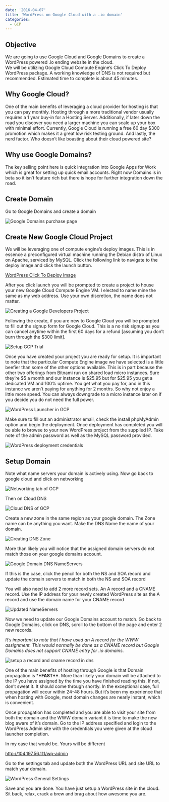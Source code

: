 ```yaml
---
date: '2016-04-07'
title: 'WordPress on Google Cloud with a .io domain'
categories:
  - GCP
---
```


## Objective

We are going to use Google Cloud and Google Domains to create a WordPress powered .io ending website in the cloud.  
We will be utilizing Google Cloud Compute Engine’s Click To Deploy WordPress package. A working knowledge of DNS is
not required but recommended. Estimated time to complete is about 45 minutes.

## Why Google Cloud?

One of the main benefits of leveraging a cloud provider for hosting is that you can pay monthly. Hosting through a
more traditional vendor usually requires a 1 year buy-in for a Hosting Server. Additionally, if later down the road
you discover you need a larger machine you can scale up your box with minimal effort. Currently, Google Cloud is running
a free 60 day \$300 promotion which makes it a great low risk testing ground. And lastly, the nerd factor. Who doesn’t like
boasting about their cloud powered site?

## Why use Google Domains?

The key selling point here is quick integration into Google Apps for Work which is great for setting up quick email accounts.
Right now Domains is in beta so it isn’t feature rich but there is hope for further integration down the road.

## Create Domain

Go to Google Domains and create a domain

![Google Domains purchase page](./assets/google-domains.png)

## Create New Google Cloud Project

We will be leveraging one of compute engine’s deploy images. This is in essence a preconfigured virtual machine running the
Debian distro of Linux on Apache, serviced by MySQL. Click the following link to navigate to the deploy image and click
the launch button.

[WordPress Click To Deploy Image](https://console.cloud.google.com/marketplace/details/click-to-deploy-images/wordpress?pli=1)

After you click launch you will be prompted to create a project to house your new Google Cloud Compute Engine VM.
I elected to name mine the same as my web address. Use your own discretion, the name does not matter.

![Creating a Google Developers Project](./assets/create-project.png)

Following the create, if you are new to Google Cloud you will be prompted to fill out the signup form for Google Cloud.
This is a no risk signup as you can cancel anytime within the first 60 days for a refund
[assuming you don’t burn through the $300 limit].

![Setup GCP Trial](./assets/google-cloud-trial.png)

Once you have created your project you are ready for setup. It is important to note that the particular Compute Engine
image we have selected is a little beefier than some of the other options available. This is in part because the other
two offerings from Bitnami run on shared load micro instances. Sure they’re $5 a month and our instance is $25.95 but
for \$25.95 you get a dedicated VM and 100% uptime. You get what you pay for, and in this instance we aren’t paying for
anything for 2 months. So why not enjoy a little more speed. You can always downgrade to a micro instance later on if
you decide you do not need the full power.

![WordPress Launcher in GCP](./assets/wordpress-cloud-launcher-setup.png)

Make sure to fill out an administrator email, check the install phpMyAdmin option and begin the deployment.
Once deployment has completed you will be able to browse to your new WordPress project from the supplied IP.
Take note of the admin password as well as the MySQL password provided.

![WordPress deployment credentials](./assets/deployment-credentials.png)

## Setup Domain

Note what name servers your domain is actively using. Now go back to google cloud and click on networking

![Networking tab of GCP](./assets/networking.png)

Then on Cloud DNS

![Cloud DNS of GCP](./assets/dns.png)

Create a new zone in the same region as your google domain. The Zone name can be anything you want.
Make the DNS Name the name of your domain.

![Creating DNS Zone](./assets/create-dns-zone.png)

More than likely you will notice that the assigned domain servers do not match those on your google domains account.

![Google Domain DNS NameServers](./assets/assigned-google-nameservers.png)

If this is the case, click the pencil for both the NS and SOA record and update the domain servers to match in
both the NS and SOA record

You will also need to add 2 more record sets. An A record and a CNAME record. Use the IP address for your newly
created WordPress site as the A record and use the domain name for your CNAME record

![Updated NameServers](./assets/updated-dns-records.png)

Now we need to update our Google Domains account to match. Go back to Google Domains, click on DNS, scroll to the
bottom of the page and enter 2 new records.

_It’s important to note that I have used an A record for the WWW assignment. This would normally be done as a CNAME record but Google Domains does not support CNAME entry for .io domains._

![setup a record and cname record in dns](./assets/google-domains-dns.png)

One of the main benefits of hosting through Google is that Domain propagation is \***\*FAST\*\***. More than likely your domain
will be attached to the IP you have assigned by the time you have finished reading this. If not, don’t sweat it.
It should come through shortly. In the exceptional case, full propagation will occur within 24-48 hours. But it’s
been my experience that when hosting with Google, most domain changes are nearly instant, which is convenient.

Once propagation has completed and you are able to visit your site from both the domain and the WWW domain variant it is
time to make the new blog aware of it’s domain. Go to the IP address specified and login to the WordPress Admin site with the
credentials you were given at the cloud launcher completion.

In my case that would be. Yours will be different

http://104.197.56.111/wp-admin

Go to the settings tab and update both the WordPress URL and site URL to match your domain.

![WordPress General Settings](./assets/wordpress-settings.png)

Save and you are done. You have just setup a WordPress site in the cloud. Sit back, relax, crack a brew and brag about how awesome you are.
